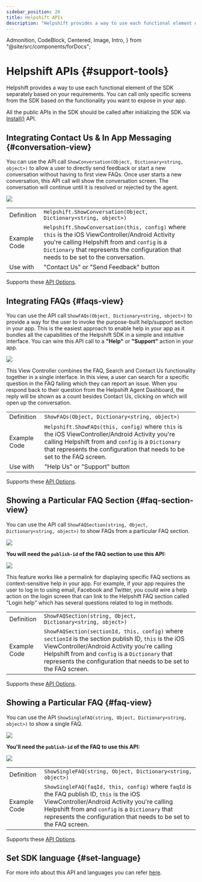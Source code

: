 ```yaml
---
sidebar_position: 20
title: Helpshift APIs
description: "Helpshift provides a way to use each functional element of the SDK separately based on your requirements."
---
```


  Admonition,
  CodeBlock,
  Centered,
  Image,
  Intro,
} from "@site/src/components/forDocs";

# Helpshift APIs {#support-tools}

<Intro>

Helpshift provides a way to use each functional element of the SDK separately based on your requirements. You can call only specific screens from the SDK based on the functionality you want to expose in your app.

</Intro>

<Admonition type="info" title="Note">

All the public APIs in the SDK should be called after initializing the SDK via [Install()](/sdkx-xamarin/getting-started#initialize) API.

</Admonition>

## Integrating Contact Us & In App Messaging {#conversation-view}

You can use the API call `ShowConversation(Object, Dictionary<string, object>)` to allow a user to directly send feedback or start a new conversation without having to first view FAQs. Once user starts a new conversation, this API call will show the conversation screen. The conversation will continue until it is resolved or rejected by the agent.

<Centered>

<Image src="/static/books/sdkx_ios/Show-Conversation.png" width="full" />

</Centered>

|              |                    |
| ------------ | -------------------|
| Definition   | `Helpshift.ShowConversation(Object, Dictionary<string, object>)` |
| Example Code | `Helpshift.ShowConversation(this, config)` where `this` is the iOS ViewController/Android Activity you're calling Helpshift from and `config` is a `Dictionary` that represents the configuration that needs to be set to the conversation. |
| Use with     | "Contact Us" or "Send Feedback" button |

Supports these [API Options](/sdkx-xamarin/sdk-configuration/).

## Integrating FAQs {#faqs-view}

You can use the API call `ShowFAQs(Object, Dictionary<string, object>)` to provide a way for the user to invoke the purpose-built help/support section in your app. This is the easiest approach to enable help in your app as it bundles all the capabilities of the Helpshift SDK in a simple and intuitive interface. You can wire this API call to a **"Help"** or **"Support"** action in your app.

<Centered>

<Image src="/static/books/sdkx_ios/show_faqs.png" width="full" />

</Centered>

This View Controller combines the FAQ, Search and Contact Us functionality together in a single interface. In this view, a user can search for a specific question in the FAQ failing which they can report an issue. When you respond back to their question from the Helpshift Agent Dashboard, the reply will be shown as a count besides Contact Us, clicking on which will open up the conversation.

|              |     |
| ------------ | ----|
| Definition   | `ShowFAQs(Object, Dictionary<string, object>)` |
| Example Code | `Helpshift.ShowFAQs(this, config)` where `this` is the iOS ViewController/Android Activity you're calling Helpshift from and `config` is a `Dictionary` that represents the configuration that needs to be set to the FAQ screen. |
| Use with     | "Help Us" or "Support" button |


Supports these [API Options](/sdkx-xamarin/sdk-configuration/).

## Showing a Particular FAQ Section {#faq-section-view}

You can use the API call `ShowFAQSection(string, Object, Dictionary<string, object>)` to show FAQs from a particular FAQ section.

<Centered>

<Image src="/static/books/sdkx_ios/show_section.png" width="full" />

</Centered>

**You will need the `publish-id` of the FAQ section to use this API:**

<Image src="/static/books/misc/section-publish-id.png" width="full" />

This feature works like a permalink for displaying specific FAQ sections as context-sensitive help in your app. For example, if your app requires the user to log in to using email, Facebook and Twitter, you could wire a help action on the login screen that can link to the Helpshift FAQ section called "Login help" which has several questions related to log in methods.

|              |     |
| ------------ | ----|
| Definition   | `ShowFAQSection(string, Object, Dictionary<string, object>)` |
| Example Code | `ShowFAQSection(sectionId, this, config)` where `sectionId` is the section publish ID, `this` is the iOS ViewController/Android Activity you're calling Helpshift from and `config` is a `Dictionary` that represents the configuration that needs to be set to the FAQ screen. |

Supports these [API Options](/sdkx-xamarin/sdk-configuration/).

## Showing a Particular FAQ {#faq-view}

You can use the API `ShowSingleFAQ(string, Object, Dictionary<string, object>)` to show a single FAQ.

<Centered>

<Image src="/static/books/sdkx_ios/show_single_faq.png" width="full" />

</Centered>

**You'll need the `publish-id` of the FAQ to use this API:**

<Image src="/static/books/misc/faq-publish-id.png" width="full" />

|              |     |
| ------------ | ----|
| Definition   | `ShowSingleFAQ(string, Object, Dictionary<string, object>)` |
| Example Code | `ShowSingleFAQ(faqId, this, config)` where `faqId` is the FAQ publish ID, `this` is the iOS ViewController/Android Activity you're calling Helpshift from and `config` is a `Dictionary` that represents the configuration that needs to be set to the FAQ screen. |

Supports these [API Options](/sdkx-xamarin/sdk-configuration/).

## Set SDK language {#set-language}

For more info about this API and languages you can refer [here](/sdkx-xamarin/i18n).